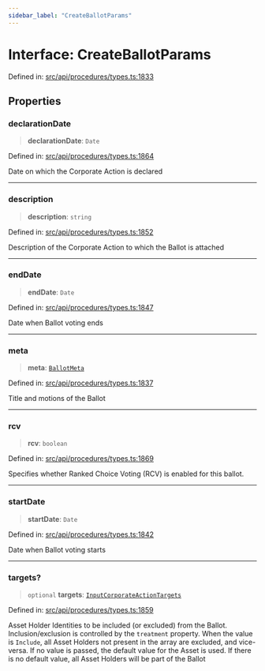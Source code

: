 ```yaml
---
sidebar_label: "CreateBallotParams"
---
```


# Interface: CreateBallotParams

Defined in: [src/api/procedures/types.ts:1833](https://github.com/PolymeshAssociation/polymesh-sdk/blob/bee6a2fe7a8ce5db42a6982e793782182cde2153/src/api/procedures/types.ts#L1833)

## Properties

### declarationDate

> **declarationDate**: `Date`

Defined in: [src/api/procedures/types.ts:1864](https://github.com/PolymeshAssociation/polymesh-sdk/blob/bee6a2fe7a8ce5db42a6982e793782182cde2153/src/api/procedures/types.ts#L1864)

Date on which the Corporate Action is declared

***

### description

> **description**: `string`

Defined in: [src/api/procedures/types.ts:1852](https://github.com/PolymeshAssociation/polymesh-sdk/blob/bee6a2fe7a8ce5db42a6982e793782182cde2153/src/api/procedures/types.ts#L1852)

Description of the Corporate Action to which the Ballot is attached

***

### endDate

> **endDate**: `Date`

Defined in: [src/api/procedures/types.ts:1847](https://github.com/PolymeshAssociation/polymesh-sdk/blob/bee6a2fe7a8ce5db42a6982e793782182cde2153/src/api/procedures/types.ts#L1847)

Date when Ballot voting ends

***

### meta

> **meta**: [`BallotMeta`](../../../entities/CorporateBallot/types/interfaces/BallotMeta.mdx)

Defined in: [src/api/procedures/types.ts:1837](https://github.com/PolymeshAssociation/polymesh-sdk/blob/bee6a2fe7a8ce5db42a6982e793782182cde2153/src/api/procedures/types.ts#L1837)

Title and motions of the Ballot

***

### rcv

> **rcv**: `boolean`

Defined in: [src/api/procedures/types.ts:1869](https://github.com/PolymeshAssociation/polymesh-sdk/blob/bee6a2fe7a8ce5db42a6982e793782182cde2153/src/api/procedures/types.ts#L1869)

Specifies whether Ranked Choice Voting (RCV) is enabled for this ballot.

***

### startDate

> **startDate**: `Date`

Defined in: [src/api/procedures/types.ts:1842](https://github.com/PolymeshAssociation/polymesh-sdk/blob/bee6a2fe7a8ce5db42a6982e793782182cde2153/src/api/procedures/types.ts#L1842)

Date when Ballot voting starts

***

### targets?

> `optional` **targets**: [`InputCorporateActionTargets`](../type-aliases/InputCorporateActionTargets.mdx)

Defined in: [src/api/procedures/types.ts:1859](https://github.com/PolymeshAssociation/polymesh-sdk/blob/bee6a2fe7a8ce5db42a6982e793782182cde2153/src/api/procedures/types.ts#L1859)

Asset Holder Identities to be included (or excluded) from the Ballot. Inclusion/exclusion is controlled by the `treatment`
  property. When the value is `Include`, all Asset Holders not present in the array are excluded, and vice-versa. If no value is passed,
  the default value for the Asset is used. If there is no default value, all Asset Holders will be part of the Ballot
